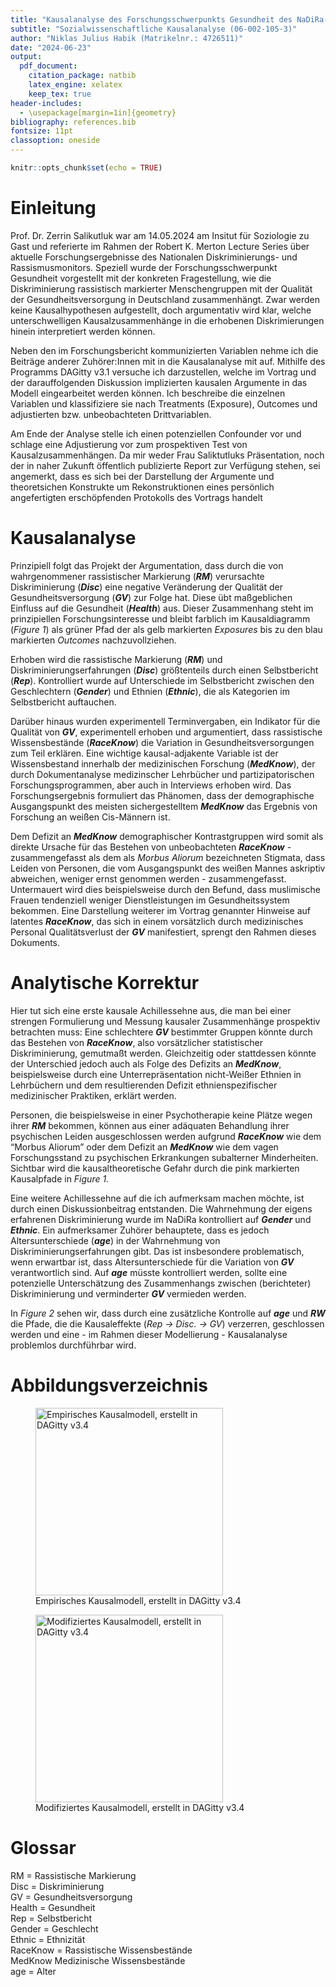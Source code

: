 ```yaml
---
title: "Kausalanalyse des Forschungsschwerpunkts Gesundheit des NaDiRa-Monitors"
subtitle: "Sozialwissenschaftliche Kausalanalyse (06-002-105-3)"
author: "Niklas Julius Habik (Matrikelnr.: 4726511)"
date: "2024-06-23"
output:
  pdf_document:
    citation_package: natbib
    latex_engine: xelatex
    keep_tex: true
header-includes:
  - \usepackage[margin=1in]{geometry}
bibliography: references.bib
fontsize: 11pt
classoption: oneside
---
```


```r
knitr::opts_chunk$set(echo = TRUE)
```

# Einleitung

Prof. Dr. Zerrin Salikutluk war am 14.05.2024 am Insitut für Soziologie zu Gast und referierte im Rahmen der Robert K. Merton Lecture Series über aktuelle Forschungsergebnisse des Nationalen Diskriminierungs- und Rassismusmonitors. Speziell wurde der Forschungsschwerpunkt Gesundheit vorgestellt mit der konkreten Fragestellung, wie die Diskriminierung rassistisch markierter Menschengruppen mit der Qualität der Gesundheitsversorgung in Deutschland zusammenhängt. Zwar werden keine Kausalhypothesen aufgestellt, doch argumentativ wird klar, welche unterschwelligen Kausalzusammenhänge in die erhobenen Diskrimierungen hinein interpretiert werden können.

Neben den im Forschungsbericht kommunizierten Variablen nehme ich die Beiträge anderer Zuhörer:Innen mit in die Kausalanalyse mit auf. Mithilfe des Programms DAGitty v3.1 versuche ich darzustellen, welche im Vortrag und der darauffolgenden Diskussion implizierten kausalen Argumente in das Modell eingearbeitet werden können. Ich beschreibe die einzelnen Variablen und klassifiziere sie nach Treatments (Exposure), Outcomes und adjustierten bzw. unbeobachteten Drittvariablen.

Am Ende der Analyse stelle ich einen potenziellen Confounder vor und schlage eine Adjustierung vor zum prospektiven Test von Kausalzusammenhängen. Da mir weder Frau Saliktutluks Präsentation, noch der in naher Zukunft öffentlich publizierte Report zur Verfügung stehen, sei angemerkt, dass es sich bei der Darstellung der Argumente und theoretsichen Konstrukte um Rekonstruktionen eines persönlich angefertigten erschöpfenden Protokolls des Vortrags handelt

# Kausalanalyse

Prinzipiell folgt das Projekt der Argumentation, dass durch die von wahrgenommener rassistischer Markierung (***RM***) verursachte Diskriminierung (***Disc***) eine negative Veränderung der Qualität der Gesundheitsversorgung (***GV***) zur Folge hat. Diese übt maßgeblichen Einfluss auf die Gesundheit (***Health***) aus. Dieser Zusammenhang steht im prinzipiellen Forschungsinteresse und bleibt farblich im Kausaldiagramm (*Figure 1*) als grüner Pfad der als gelb markierten *Exposures* bis zu den blau markierten *Outcomes* nachzuvollziehen.

Erhoben wird die rassistische Markierung (***RM***) und Diskriminierungserfahrungen (***Disc***) größtenteils durch einen Selbstbericht (***Rep***). Kontrolliert wurde auf Unterschiede im Selbstbericht zwischen den Geschlechtern (***Gender***) und Ethnien (***Ethnic***), die als Kategorien im Selbstbericht auftauchen.

Darüber hinaus wurden experimentell Terminvergaben, ein Indikator für die Qualität von ***GV***, experimentell erhoben und argumentiert, dass rassistische Wissensbestände (***RaceKnow***) die Variation in Gesundheitsversorgungen zum Teil erklären. Eine wichtige kausal-adjakente Variable ist der Wissensbestand innerhalb der medizinischen Forschung (***MedKnow***), der durch Dokumentanalyse medizinscher Lehrbücher und partizipatorischen Forschungsprogrammen, aber auch in Interviews erhoben wird. Das Forschungsergebnis formuliert das Phänomen, dass der demographische Ausgangspunkt des meisten sichergestelltem ***MedKnow*** das Ergebnis von Forschung an weißen Cis-Männern ist.

Dem Defizit an ***MedKnow*** demographischer Kontrastgruppen wird somit als direkte Ursache für das Bestehen von unbeobachteten ***RaceKnow*** - zusammengefasst als dem als *Morbus Aliorum* bezeichneten Stigmata, dass Leiden von Personen, die vom Ausgangspunkt des weißen Mannes askriptiv abweichen, weniger ernst genommen werden - zusammengefasst. Untermauert wird dies beispielsweise durch den Befund, dass muslimische Frauen tendenziell weniger Dienstleistungen im Gesundheitssystem bekommen. Eine Darstellung weiterer im Vortrag genannter Hinweise auf latentes ***RaceKnow***, das sich in einem vorsätzlich durch medizinisches Personal Qualitätsverlust der ***GV*** manifestiert, sprengt den Rahmen dieses Dokuments.

# Analytische Korrektur

Hier tut sich eine erste kausale Achillessehne aus, die man bei einer strengen Formulierung und Messung kausaler Zusammenhänge prospektiv betrachten muss: Eine schlechtere ***GV*** bestimmter Gruppen könnte durch das Bestehen von ***RaceKnow***, also vorsätzlicher statistischer Diskriminierung, gemutmaßt werden. Gleichzeitig oder stattdessen könnte der Unterschied jedoch auch als Folge des Defizits an ***MedKnow***, beispielsweise durch eine Unterrepräsentation nicht-Weißer Ethnien in Lehrbüchern und dem resultierenden Defizit ethnienspezifischer medizinischer Praktiken, erklärt werden.

Personen, die beispielsweise in einer Psychotherapie keine Plätze wegen ihrer ***RM*** bekommen, können aus einer adäquaten Behandlung ihrer psychischen Leiden ausgeschlossen werden aufgrund ***RaceKnow*** wie dem "Morbus Aliorum" oder dem Defizit an ***MedKnow*** wie dem vagen Forschungsstand zu psychischen Erkrankungen subalterner Minderheiten. Sichtbar wird die kausaltheoretische Gefahr durch die pink markierten Kausalpfade in *Figure 1.*

Eine weitere Achillessehne auf die ich aufmerksam machen möchte, ist durch einen Diskussionbeitrag entstanden. Die Wahrnehmung der eigens erfahrenen Diskriminierung wurde im NaDiRa kontrolliert auf ***Gender*** und ***Ethnic***. Ein aufmerksamer Zuhörer behauptete, dass es jedoch Altersunterschiede (***age***) in der Wahrnehmung von Diskriminierungserfahrungen gibt. Das ist insbesondere problematisch, wenn erwartbar ist, dass Altersunterschiede für die Variation von ***GV*** verantwortlich sind. Auf ***age*** müsste kontrolliert werden, sollte eine potenzielle Unterschätzung des Zusammenhangs zwischen (berichteter) Diskriminierung und verminderter ***GV*** vermieden werden.

In *Figure 2* sehen wir, dass durch eine zusätzliche Kontrolle auf ***age*** und ***RW*** die Pfade, die die Kausaleffekte (*Rep -\> Disc. -\> GV*) verzerren, geschlossen werden und eine - im Rahmen dieser Modellierung - Kausalanalyse problemlos durchführbar wird.

# Abbildungsverzeichnis

![Empirisches Kausalmodell, erstellt in DAGitty v3.4](dagitty-model%20(5).png){width="300"}

![Modifiziertes Kausalmodell, erstellt in DAGitty v3.4](dagitty-model%20(6).png){width="300"}

# Glossar

RM = Rassistische Markierung\
Disc = Diskriminierung \
GV = Gesundheitsversorgung\
Health = Gesundheit\
Rep = Selbstbericht \
Gender = Geschlecht\
Ethnic = Ethnizität\
RaceKnow = Rassistische Wissensbestände \
MedKnow Medizinische Wissensbestände\
age = Alter
